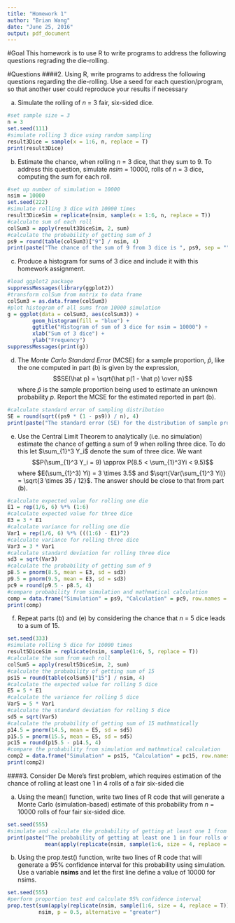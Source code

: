 ```yaml
---
title: "Homework 1"
author: "Brian Wang"
date: "June 25, 2016"
output: pdf_document
---
```


#Goal
This homework is to use R to write programs to address the following questions regrading the die-rolling.

#Questions
####2. Using R, write programs to address the following questions regarding the die-rolling. Use a seed for each question/program, so that another user could reproduce your results if necessary

a. Simulate the rolling of $n$ = 3 fair, six-sided dice.

```r
#set sample size = 3
n = 3
set.seed(111)
#simulate rolling 3 dice using random sampling
result3Dice = sample(x = 1:6, n, replace = T)
print(result3Dice)
```

b. Estimate the chance, when rolling $n$ = 3 dice, that they sum to 9. To address this question, simulate $nsim$ = 10000, rolls of $n$ = 3 dice, computing the sum for each roll.

```r
#set up number of simulation = 10000
nsim = 10000
set.seed(222)
#simulate rolling 3 dice with 10000 times
result3DiceSim = replicate(nsim, sample(x = 1:6, n, replace = T))
#calculate sum of each roll
colSum3 = apply(result3DiceSim, 2, sum)
#calculate the probability of getting sum of 3
ps9 = round(table(colSum3)["9"] / nsim, 4)
print(paste("The chance of the sum of 9 from 3 dice is ", ps9, sep = ""))
```

c. Produce a histogram for sums of 3 dice and include it with this homework assignment.

```r
#load ggplot2 package
suppressMessages(library(ggplot2))
#transform colSum from matrix to data frame
colSum3 = as.data.frame(colSum3)
#plot histogram of all sums from 10000 simulation
g = ggplot(data = colSum3, aes(colSum3)) + 
        geom_histogram(fill = "blue") +
        ggtitle("Histogram of sum of 3 dice for nsim = 10000") +
        xlab("Sum of 3 dice") + 
        ylab("Frequency")
suppressMessages(print(g))
```

d. The *Monte Carlo Standard Error* (MCSE) for a sample proportion, $\hat p$, like the one computed in part (b) is given by the expression, $$SE(\hat p) = \sqrt{\hat p(1 - \hat p) \over n}$$
where $\hat p$ is the sample proportion being used to estimate an unknown probability $p$. Report the MCSE for the estimated reported in part (b).

```r
#calculate standard error of sampling distribution
SE = round(sqrt((ps9 * (1 - ps9)) / n), 4)
print(paste("The standard error (SE) for the distribution of sample proportion is ", SE, sep = ""))
```
e. Use the Central Limit Theorem to analytically (i.e. no simulation) estimate the chance of getting a sum of 9 when rolling three dice. To do this let $\sum_{1}^3 Y_i$ denote the sum of three dice. We want $$P(\sum_{1}^3 Y_i = 9) \approx P(8.5 < \sum_{1}^3Yi < 9.5)$$
where $E(\sum_{1}^3) Yi) = 3 \times 3.5$ and $\sqrt{Var(\sum_{1}^3 Yi)} = \sqrt{3 \times 35 / 12}$. The answer should be close to that from part (b).

```r
#calculate expected value for rolling one die
E1 = rep(1/6, 6) %*% (1:6)
#calculate expected value for three dice
E3 = 3 * E1
#calculate variance for rolling one die
Var1 = rep(1/6, 6) %*% (((1:6) - E1)^2)
#calculate variance for rolling three dice
Var3 = 3 * Var1
#calculate standard deviation for rolling three dice
sd3 = sqrt(Var3)
#calculate the probability of getting sum of 9
p8.5 = pnorm(8.5, mean = E3, sd = sd3)
p9.5 = pnorm(9.5, mean = E3, sd = sd3)
pc9 = round(p9.5 - p8.5, 4)
#compare probability from simulation and mathmatical calculation
comp = data.frame("Simulation" = ps9, "Calculation" = pc9, row.names = "Probability")
print(comp)
```

f. Repeat parts (b) and (e) by considering the chance that $n$ = 5 dice leads to a sum of 15.

```r
set.seed(333)
#simulate rolling 5 dice for 10000 times
result5DiceSim = replicate(nsim, sample(1:6, 5, replace = T))
#calculate the sum from each roll
colSum5 = apply(result5DiceSim, 2, sum)
#calculate the probability of getting sum of 15
ps15 = round(table(colSum5)["15"] / nsim, 4)
#calculate the expected value for rolling 5 dice
E5 = 5 * E1
#calculate the variance for rolling 5 dice
Var5 = 5 * Var1
#calculate the standard deviation for rolling 5 dice
sd5 = sqrt(Var5)
#calculate the probability of getting sum of 15 mathmatically
p14.5 = pnorm(14.5, mean = E5, sd = sd5)
p15.5 = pnorm(15.5, mean = E5, sd = sd5)
pc15 = round(p15.5 - p14.5, 4)
#compare the probability from simulation and mathmatical calculation
comp2 = data.frame("Simulation" = ps15, "Calculation" = pc15, row.names = "Probability")
print(comp2)
```

####3. Consider De Mere's first problem, which requires estimation of the chance of rolling at least one $1$ in 4 rolls of a fair six-sided die

a. Using the mean() function, write two lines of R code that will generate a Monte Carlo (simulation-based) estimate of this probability from $n$ = 10000 rolls of four fair six-sided dice.

```r
set.seed(555)
#simulate and calculate the probability of getting at least one 1 from rolling 4 dice
print(paste("The probability of getting at least one 1 in four rolls of a fair die is ", 
            mean(apply(replicate(nsim, sample(1:6, size = 4, replace = T)), 2, min) == 1), sep = ""))
```

b. Using the prop.test() function, write two lines of R code that will generate a 95% confidence interval for this probability using simulation. Use a variable **nsims** and let the first line define a value of 10000 for nsims.

```r
set.seed(555)
#perform proportion test and calculate 95% confidence interval
prop.test(sum(apply(replicate(nsim, sample(1:6, size = 4, replace = T)), 2, min) == 1), 
          nsim, p = 0.5, alternative = "greater")
```
